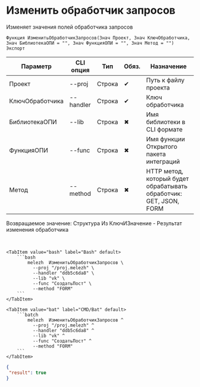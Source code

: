 ﻿---
sidebar_position: 5
description: Изменить обработчик запросов и другие функции для работы с Melezh в Открытом пакете интеграций - бесплатной open-source библиотеке интеграций для 1С:Предприятие 8, OneScript и CLI
keywords: [1C, 1С, 1С:Предприятие, 1С:Предприятие 8.3, API, Интеграция, Сервисы, Обмен, OneScript, CLI]
---


# Изменить обработчик запросов
 Изменяет значения полей обработчика запросов



`Функция ИзменитьОбработчикЗапросов(Знач Проект, Знач КлючОбработчика, Знач БиблиотекаОПИ = "", Знач ФункцияОПИ = "", Знач Метод = "") Экспорт`

  | Параметр | CLI опция | Тип | Обяз. | Назначение |
  |-|-|-|-|-|
  | Проект | --proj | Строка | &#x2714; | Путь к файлу проекта |
  | КлючОбработчика | --handler | Строка | &#x2714; | Ключ обработчика |
  | БиблиотекаОПИ | --lib | Строка | &#x2716; | Имя библиотеки в CLI формате |
  | ФункцияОПИ | --func | Строка | &#x2716; | Имя функции Открытого пакета интеграций |
  | Метод | --method | Строка | &#x2716; | HTTP метод, который будет обрабатывать обработчик: GET, JSON, FORM |

  
  Возвращаемое значение:   Структура Из КлючИЗначение - Результат изменения обработчика

<br/>



    

 <Tabs>
  
    <TabItem value="bash" label="Bash" default>
        ```bash
            melezh  ИзменитьОбработчикЗапросов \
              --proj "/proj.melezh" \
              --handler "ddb5c6da8" \
              --lib "vk" \
              --func "СоздатьПост" \
              --method "FORM"
        ```
    </TabItem>
  
    <TabItem value="bat" label="CMD/Bat" default>
        ```batch
            melezh  ИзменитьОбработчикЗапросов ^
              --proj "/proj.melezh" ^
              --handler "ddb5c6da8" ^
              --lib "vk" ^
              --func "СоздатьПост" ^
              --method "FORM"
        ```
    </TabItem>
</Tabs>

```json title="Результат"
{
 "result": true
}
```
